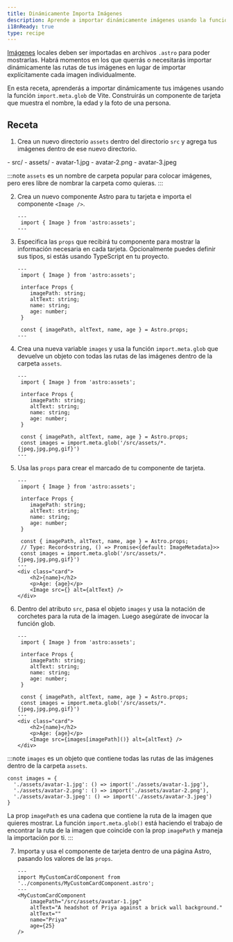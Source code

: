 ```yaml
---
title: Dinámicamente Importa Imágenes
description: Aprende a importar dinámicamente imágenes usando la función import.meta.glob de Vite
i18nReady: true
type: recipe
---
```


[Imágenes](/es/guides/images/) locales deben ser importadas en archivos `.astro` para poder mostrarlas. Habrá momentos en los que querrás o necesitarás importar dinámicamente las rutas de tus imágenes en lugar de importar explícitamente cada imagen individualmente.

En esta receta, aprenderás a importar dinámicamente tus imágenes usando la función `import.meta.glob` de Vite. Construirás un componente de tarjeta que muestra el nombre, la edad y la foto de una persona.

## Receta

1. Crea un nuevo directorio `assets` dentro del directorio `src` y agrega tus imágenes dentro de ese nuevo directorio.

<FileTree>
- src/
  - assets/
    - avatar-1.jpg
    - avatar-2.png
    - avatar-3.jpeg
</FileTree>

:::note
`assets` es un nombre de carpeta popular para colocar imágenes, pero eres libre de nombrar la carpeta como quieras.
::: 

2. Crea un nuevo componente Astro para tu tarjeta e importa el componente `<Image />`.

    ```astro title="src/components/MyCustomCardComponent.astro" 
    ---
     import { Image } from 'astro:assets';
    ---
    ```

3. Especifica las `props` que recibirá tu componente para mostrar la información necesaria en cada tarjeta. Opcionalmente puedes definir sus tipos, si estás usando TypeScript en tu proyecto.

    ```astro title="src/components/MyCustomCardComponent.astro" ins={4-11}
    ---
     import { Image } from 'astro:assets';

     interface Props {
        imagePath: string;
        altText: string;
        name: string;
        age: number;
     }

     const { imagePath, altText, name, age } = Astro.props;
    ---
    ``` 

4. Crea una nueva variable `images` y usa la función `import.meta.glob` que devuelve un objeto con todas las rutas de las imágenes dentro de la carpeta `assets`.

    ```astro title="src/components/MyCustomCardComponent.astro" ins={12}
    ---
     import { Image } from 'astro:assets';

     interface Props {
        imagePath: string;
        altText: string;
        name: string;
        age: number;
     }
     
     const { imagePath, altText, name, age } = Astro.props;
     const images = import.meta.glob('/src/assets/*.{jpeg,jpg,png,gif}')
    ---
    ```

5. Usa las `props` para crear el marcado de tu componente de tarjeta.

    ```astro title="src/components/MyCustomCardComponent.astro" ins={14-18}
    ---
     import { Image } from 'astro:assets';

     interface Props {
        imagePath: string;
        altText: string;
        name: string;
        age: number;
     }
     
     const { imagePath, altText, name, age } = Astro.props;
     // Type: Record<string, () => Promise<{default: ImageMetadata}>>
     const images = import.meta.glob('/src/assets/*.{jpeg,jpg,png,gif}')
    ---
    <div class="card">
        <h2>{name}</h2>
        <p>Age: {age}</p>
        <Image src={} alt={altText} />
    </div>
    ```

6. Dentro del atributo `src`, pasa el objeto `images` y usa la notación de corchetes para la ruta de la imagen. Luego asegúrate de invocar la función glob.
   
    ```astro title="src/components/MyCustomCardComponent.astro" ins={17}
    ---
     import { Image } from 'astro:assets';

     interface Props {
        imagePath: string;
        altText: string;
        name: string;
        age: number;
     }
     
     const { imagePath, altText, name, age } = Astro.props;
     const images = import.meta.glob('/src/assets/*.{jpeg,jpg,png,gif}')
    ---
    <div class="card">
        <h2>{name}</h2>
        <p>Age: {age}</p>
        <Image src={images[imagePath]()} alt={altText} />
    </div>
    ```

:::note
`images` es un objeto que contiene todas las rutas de las imágenes dentro de la carpeta `assets`.

```
const images = {
  './assets/avatar-1.jpg': () => import('./assets/avatar-1.jpg'),
  './assets/avatar-2.png': () => import('./assets/avatar-2.png'),
  './assets/avatar-3.jpeg': () => import('./assets/avatar-3.jpeg')
}
```

La prop `imagePath` es una cadena que contiene la ruta de la imagen que quieres mostrar. La función `import.meta.glob()` está haciendo el trabajo de encontrar la ruta de la imagen que coincide con la prop `imagePath` y maneja la importación por ti.
::: 

7. Importa y usa el componente de tarjeta dentro de una página Astro, pasando los valores de las `props`.

    ```astro title="src/pages/index.astro" 
    ---
    import MyCustomCardComponent from '../components/MyCustomCardComponent.astro';
    ---
    <MyCustomCardComponent 
        imagePath="/src/assets/avatar-1.jpg"
        altText="A headshot of Priya against a brick wall background."
        altText=""
        name="Priya"
        age={25}
    />
    ```


